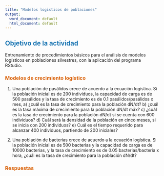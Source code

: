 ---
title: "Modelos logisticos de poblaciones"
output:
  word_document: default
  html_document: default
---
<b style='color:#1f78b4;'>

## Objetivo de la actividad

</b>


Entrenamiento de procedimientos básicos para el análisis de modelos logísticos en poblaciones silvestres, con la aplicación del programa RStudio. 



### <b style='color:#d95f02;'> Modelos de crecimiento logístico </b> 

1. Una población de pasálidos crece de acuerdo a la ecuación logística. Si la población inicial es de 200 individuos, la capacidad de carga es de 500 pasálidos y la tasa de crecimiento es de 0.1 pasálidos/pasálidos x mes, a) ¿cuál es la tasa de crecimiento para la población dN/dt? b) ¿cuál es la tasa máxima de crecimiento para la población dN/dt máx? c) ¿cuál es la tasa de crecimiento para la población dN/dt si se cuenta con 600 individuos? d) Cuál será la densidad de la población en cinco meses, si se inicia con 200 individuos? e) Cuál es el tiempo requerido para alcanzar 400 individuos, partiendo de 200 iniciales?

2. Una población de bacterias crece de acuerdo a la ecuación logística. Si la población inicial es de 500 bacterias y la capacidad de carga es de 10000 bacterias, y la tasa de crecimiento es de 0.05 bacterias/bacteria x hora, ¿cuál es la tasa de crecimiento para la población dN/dt?

### <b style='color:#d95f02;'> Respuestas </b> 






